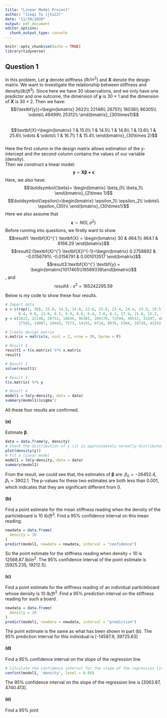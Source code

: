 ```yaml
---
title: "Linear Model Project"
author: "Jieqi Tu (jtu22)"
date: "11/30/2020"
output: pdf_document
editor_options: 
  chunk_output_type: console
---
```


```r
knitr::opts_chunk$set(echo = TRUE)
library(tidyverse)
```

## Question 1
In this problem, Let $\textbf{y}$ denote stiffness ($lb/in^2$) and $\textbf{X}$ denote the design matrix. We want to investigate the relationship between stiffness and density($lb/ft^3$). Since here we have 30 observations, and we only have one predictor and one outcome, the dimension of $\textbf{y}$ is $30\times 1$ and the dimension of $\textbf{X}$ is $30 \times 2$.
Then we have:
$${\textbf{y}}=\begin{bmatrix} 
2622\\ 22148\\ 26751\\ 18036\\ 96305\\ \vdots\\ 49499\\ 25312\\
\end{bmatrix}_{30\times1}$$\
$$\textbf{X}=\begin{bmatrix} 
1 & 15.0\\ 1 & 14.5\\ 1 & 14.8\\ 1 & 13.6\\ 1 & 25.6\\ \vdots & \vdots\\ 1 & 16.7\\ 1 & 15.4\\
\end{bmatrix}_{30\times 2}$$\
Here the first column in the design matrix allows estimation of the y-intercept and the second column contains the values of our variable (density).\
Then we construct a linear model:
$$\textbf{y}=\mathbf{X} \boldsymbol{\beta + \epsilon}$$
Here, we also have:
$$\boldsymbol{\beta}=
\begin{bmatrix} 
\beta_0\\ \beta_1\\
\end{bmatrix}_{2\times 1}$$
$$\boldsymbol{\epsilon}=\begin{bmatrix} 
\epsilon_1\\ \epsilon_2\\  \vdots\\  \epsilon_{30}\\
\end{bmatrix}_{30\times1}$$
Here we also assume that $$\boldsymbol{\epsilon}\sim N(0, \sigma^2)$$
Before running into questions, we firstly want to show $$result1: \textbf{X}^{'} \textbf{X} = \begin{bmatrix} 
30 & 464.1\\ 464.1 & 8166.29 \end{bmatrix}$$
$$result2:(\textbf{X}^{'} \textbf{X})^{-1}=\begin{bmatrix} 
0.2758892 & -0.0156791\\ -0.0156791 & 0.001013517 \end{bmatrix}$$
$$result3:\textbf{X}^{'} \textbf{y} = \begin{bmatrix}1017405\\19589339\end{bmatrix}$$, and $$result 4:s^2=165242295.59$$

Below is my code to show these four results.
```r
# Import data
x = c(rep(1, 30), 15.0, 14.5, 14.8, 13.6, 25.6, 23.4, 24.4, 23.3, 19.5, 21.2, 22.8, 21.7, 19.8, 21.3, 9.5,
      8.4, 9.8, 11.0, 8.3, 9.9, 8.6, 6.4, 7.0, 8.2, 17.4, 15.0, 15.2, 16.4, 16.7, 15.4)
y = c(2622, 22148, 26751, 18036, 96305, 104170, 72594, 49512, 32207, 48218, 70453, 47661, 38138, 54045, 14814,
      17502, 14007, 19443, 7573, 14191, 9714, 8076, 5304, 10728, 43243, 25319, 28028, 41792, 49499, 25312)

# Create design matrix
x.matrix = matrix(x, ncol = 2, nrow = 30, byrow = F)

# Result 1
result1 = t(x.matrix) %*% x.matrix
result1

# Result 2
solve(result1)

# Result 3
t(x.matrix) %*% y

# Result 4
model1 = lm(y~density, data = data)
summary(model1)$sigma^2
```

All these four results are confirmed. 

#### (a)
Estimate $\boldsymbol{\beta}$.
```r
data = data.frame(y, density)
# Check the distribution of y (it is approximately normally-distributed)
plot(density(y))
# Fit a linear model
model1 = lm(y~density, data = data)
summary(model1)
```

From the result, we could see that, the estimates of $\boldsymbol{\beta}$ are: $\beta_0=-26452.4,\beta_1=3902.1$. The p-values for these two estimates are both less than 0.001, which indicates that they are significant different from 0.

#### (b)
Find a point estimate for the mean stiffness reading when the density of the particleboard is 10 $lb/ft^3$. Find a 95% confidence interval on this mean reading.
```r
newdata = data.frame(
  density = 10
)
predict(model1, newdata = newdata, interval = "confidence")
```
So the point estimate for the stiffness reading when density = 10 is 12568.87 $lb/in^2$.
The 95% confidence interval of the point estimate is [5925.235, 19212.5].

#### (c)
Find a point estimate for the stiffness reading of an individual particleboard whose density is 10 $lb/ft^3$. Find a 95% prediction interval on the stiffness reading for such a board.
```r
newdata = data.frame(
  density = 10
)
predict(model1, newdata = newdata, interval = "prediction")
```
The point estimate is the same as what has been shown in part (b). The 95% prediction interval for this individual is [-14587.9, 39725.63]

#### (d)
Find a 95% confidence interval on the slope of the regression line.
```r
# Calculate the confidence interval for the slope of the regression line
confint(model1, 'density', level = 0.95)
```
The 95% confidence interval on the slope of the regression line is [3063.87, 4740.413].

#### (e)
Find a 95% joint 
